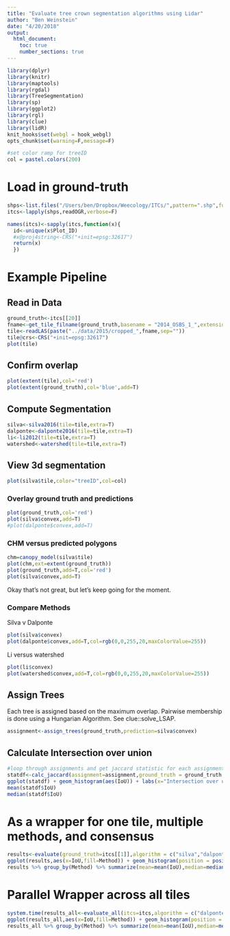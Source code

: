 ```yaml
---
title: "Evaluate tree crown segmentation algorithms using Lidar"
author: "Ben Weinstein"
date: "4/20/2018"
output: 
  html_document:
    toc: true
    number_sections: true
---
```


```r
library(dplyr)
library(knitr)
library(maptools)
library(rgdal)
library(TreeSegmentation)
library(sp)
library(ggplot2)
library(rgl)
library(clue)
library(lidR)
knit_hooks$set(webgl = hook_webgl)
opts_chunk$set(warning=F,message=F)

#set color ramp for treeID
col = pastel.colors(200)

```

# Load in ground-truth
```r
shps<-list.files("/Users/ben/Dropbox/Weecology/ITCs/",pattern=".shp",full.names = T)
itcs<-lapply(shps,readOGR,verbose=F)

names(itcs)<-sapply(itcs,function(x){
  id<-unique(x$Plot_ID)
  #x@proj4string<-CRS("+init=epsg:32617")
  return(x)
  })
```

# Example Pipeline

## Read in Data
```r
ground_truth<-itcs[[20]]
fname<-get_tile_filname(ground_truth,basename = "2014_OSBS_1_",extension = "_colorized.laz")
tile<-readLAS(paste("../data/2015/cropped_",fname,sep=""))
tile@crs<-CRS("+init=epsg:32617")
plot(tile)
```

## Confirm overlap

```r
plot(extent(tile),col='red')
plot(extent(ground_truth),col='blue',add=T)
```

## Compute Segmentation

```r
silva<-silva2016(tile=tile,extra=T)
dalponte<-dalponte2016(tile=tile,extra=T)
li<-li2012(tile=tile,extra=T)
watershed<-watershed(tile=tile,extra=T)
```

## View 3d segmentation
```r
plot(silva$tile,color="treeID",col=col)
```

### Overlay ground truth and predictions

```r
plot(ground_truth,col='red')
plot(silva$convex,add=T)
#plot(dalponte$convex,add=T)
```

### CHM versus predicted polygons

```r
chm=canopy_model(silva$tile)
plot(chm,ext=extent(ground_truth))
plot(ground_truth,add=T,col='red')
plot(silva$convex,add=T)
```

Okay that's not great, but let's keep going for the moment.

### Compare Methods

Silva v Dalponte
```r
plot(silva$convex)
plot(dalponte$convex,add=T,col=rgb(0,0,255,20,maxColorValue=255))
```

Li versus watershed

```r
plot(li$convex)
plot(watershed$convex,add=T,col=rgb(0,0,255,20,maxColorValue=255))
```
## Assign Trees

Each tree is assigned based on the maximum overlap. Pairwise membership is done using a Hungarian Algorithm. See clue::solve_LSAP.

```r
assignment<-assign_trees(ground_truth,prediction=silva$convex)
```

## Calculate Intersection over union

```r
#loop through assignments and get jaccard statistic for each assignment pair
statdf<-calc_jaccard(assignment=assignment,ground_truth = ground_truth,prediction=silva$convex)
ggplot(statdf) + geom_histogram(aes(IoU)) + labs(x="Intersection over union") + theme_bw()
mean(statdf$IoU)
median(statdf$IoU)
```

# As a wrapper for one tile, multiple methods, and consensus
```r
results<-evaluate(ground_truth=itcs[[1]],algorithm = c("silva","dalponte","li"),path_to_tiles="/Users/ben/Dropbox/Weecology/NEON/cropped_",compute_consensus = T)
ggplot(results,aes(x=IoU,fill=Method)) + geom_histogram(position = position_dodge()) + theme_bw()
results %>% group_by(Method) %>% summarize(mean=mean(IoU),median=median(IoU))
```

# Parallel Wrapper across all tiles

```r
system.time(results_all<-evaluate_all(itcs=itcs,algorithm = c("dalponte","silva","li"),path_to_tiles="/Users/ben/Dropbox/Weecology/NEON/cropped_",cores=4,extra=F,compute_consensus=F))
ggplot(results_all,aes(x=IoU,fill=Method)) + geom_histogram(position = position_dodge()) + theme_bw()
results_all %>% group_by(Method) %>% summarize(mean=mean(IoU),median=median(IoU))
```
